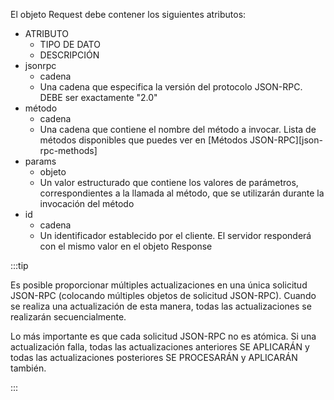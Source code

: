 El objeto Request debe contener los siguientes atributos:

<AttributeTable>

- ATRIBUTO
  - TIPO DE DATO
  - DESCRIPCIÓN
- jsonrpc
  - cadena
  - Una cadena que especifica la versión del protocolo JSON-RPC. DEBE ser exactamente "2.0"
- método
  - cadena
  - Una cadena que contiene el nombre del método a invocar. Lista de métodos disponibles que puedes ver en [Métodos JSON-RPC][json-rpc-methods]
- params
  - objeto
  - Un valor estructurado que contiene los valores de parámetros, correspondientes a la llamada al método, que se utilizarán durante la invocación del método
- id
  - cadena
  - Un identificador establecido por el cliente. El servidor responderá con el mismo valor en el objeto Response

</AttributeTable>

:::tip

Es posible proporcionar múltiples actualizaciones en una única solicitud JSON-RPC (colocando múltiples objetos de solicitud JSON-RPC). Cuando se realiza una actualización de esta manera, todas las actualizaciones se realizarán secuencialmente.

Lo más importante es que cada solicitud JSON-RPC no es atómica. Si una actualización falla, todas las actualizaciones anteriores SE APLICARÁN y todas las actualizaciones posteriores SE PROCESARÁN y APLICARÁN también.

:::
